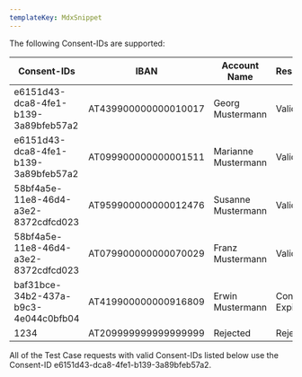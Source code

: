 ```yaml
---
templateKey: MdxSnippet
---
```


The following Consent-IDs are supported:

|Consent-IDs|IBAN|Account Name|Responses|
|--- |--- |--- |--- |
|e6151d43-dca8-4fe1-b139-3a89bfeb57a2|AT439900000000010017|Georg Mustermann|Valid|
|e6151d43-dca8-4fe1-b139-3a89bfeb57a2|AT099900000000001511|Marianne Mustermann|Valid|
|58bf4a5e-11e8-46d4-a3e2-8372cdfcd023|AT959900000000012476|Susanne Mustermann|Valid|
|58bf4a5e-11e8-46d4-a3e2-8372cdfcd023|AT079900000000070029|Franz Mustermann|Valid|
|baf31bce-34b2-437a-b9c3-4e044c0bfb04|AT419900000000916809|Erwin Mustermann|Consent Expired|
|1234|AT209999999999999999|Rejected|Rejected|

All of the Test Case requests with valid Consent-IDs listed below use the Consent-ID e6151d43-dca8-4fe1-b139-3a89bfeb57a2.